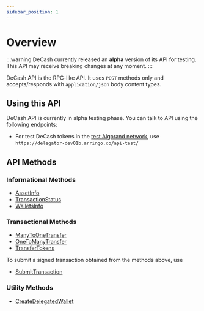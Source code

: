 ```yaml
---
sidebar_position: 1
---
```




# Overview

:::warning
DeCash currently released an **alpha** version of its API for testing. This API may receive breaking changes
at any moment.
:::

DeCash API is the RPC-like API. It uses `POST` methods only and accepts/responds with `application/json`
body content types.


## Using this API

DeCash API is currently in alpha testing phase. You can talk to API using the following endpoints:

+ For test DeCash tokens in the [test Algorand network](/docs/concepts/algorand#networks), use `https://delegator-dev01b.arringo.co/api-test/` 
<!-- + For DeCash tokens in the [main Algorand network](/docs/concepts/algorand#networks), use `https://` -->


## API Methods

### Informational Methods

+ [AssetInfo](/docs/api/algorand/asset-info)
+ [TransactionStatus](/docs/api/algorand/transaction-status)
+ [WalletsInfo](/docs/api/algorand/wallets-info)

### Transactional Methods

+ [ManyToOneTransfer](/docs/api/algorand/many-to-one-transfer)
+ [OneToManyTransfer](/docs/api/algorand/one-to-many-transfer)
+ [TransferTokens](/docs/api/algorand/transfer-tokens)

To submit a signed transaction obtained from the methods above, use

+ [SubmitTransaction](/docs/api/algorand/submit-transaction)

### Utility Methods

+ [CreateDelegatedWallet](/docs/api/algorand/create-delegated-wallet)
